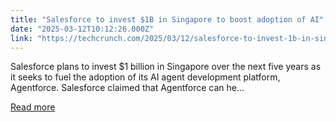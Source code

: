 ```yaml
---
title: "Salesforce to invest $1B in Singapore to boost adoption of AI"
date: "2025-03-12T10:12:26.000Z"
link: "https://techcrunch.com/2025/03/12/salesforce-to-invest-1b-in-singapore-to-boost-adoption-of-ai/"
---
```


Salesforce plans to invest $1 billion in Singapore over the next five years as it seeks to fuel the adoption of its AI agent development platform, Agentforce. Salesforce claimed that Agentforce can he...

[Read more](https://techcrunch.com/2025/03/12/salesforce-to-invest-1b-in-singapore-to-boost-adoption-of-ai/)
